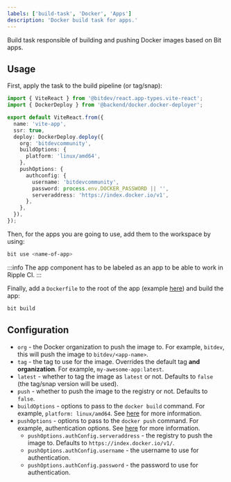 ```yaml
---
labels: ['build-task', 'Docker', 'Apps']
description: 'Docker build task for apps.'
---
```


Build task responsible of building and pushing Docker images based on Bit apps.

## Usage

First, apply the task to the build pipeline (or tag/snap):

```ts
import { ViteReact } from '@bitdev/react.app-types.vite-react';
import { DockerDeploy } from '@backend/docker.docker-deployer';

export default ViteReact.from({
  name: 'vite-app',
  ssr: true,
  deploy: DockerDeploy.deploy({
    org: 'bitdevcommunity',
    buildOptions: {
      platform: 'linux/amd64',
    },
    pushOptions: {
      authconfig: {
        username: 'bitdevcommunity',
        password: process.env.DOCKER_PASSWORD || '',
        serveraddress: 'https://index.docker.io/v1',
      },
    },
  }),
});
```

Then, for the apps you are going to use, add them to the workspace by using:

```bash
bit use <name-of-app>
```

:::info
The app component has to be labeled as an app to be able to work in Ripple CI.
:::

Finally, add a `Dockerfile` to the root of the app (example [here](https://bit.cloud/backend/docker/examples/vite-app/~code/Dockerfile)) and build the app:

```bash
bit build
```

## Configuration

- `org` - the Docker organization to push the image to. For example, `bitdev`, this will push the image to `bitdev/<app-name>`.
- `tag` - the tag to use for the image. Overrides the default tag **and organization**. For example, `my-awesome-app:latest`.
- `latest` - whether to tag the image as `latest` or not. Defaults to `false` (the tag/snap version will be used).
- `push` - whether to push the image to the registry or not. Defaults to `false`.
- `buildOptions` - options to pass to the `docker build` command. For example, `platform: linux/amd64`. See [here](https://github.com/apocas/dockerode?tab=readme-ov-file#documentation) for more information.
- `pushOptions` - options to pass to the `docker push` command. For example, authentication options. See [here](https://github.com/apocas/dockerode?tab=readme-ov-file#documentation) for more information.
  - `pushOptions.authConfig.serveraddress` - the registry to push the image to. Defaults to `https://index.docker.io/v1/`.
  - `pushOptions.authConfig.username` - the username to use for authentication.
  - `pushOptions.authConfig.password` - the password to use for authentication.
